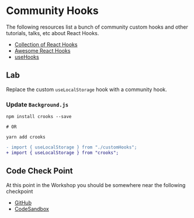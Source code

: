 # Community Hooks

The following resources list a bunch of community custom hooks and other tutorials, talks, etc about React Hooks.

- [Collection of React Hooks](https://nikgraf.github.io/react-hooks/)
- [Awesome React Hooks](https://github.com/glauberfc/awesome-react-hooks)
- [useHooks](https://usehooks.com/)

## Lab

Replace the custom `useLocalStorage` hook with a community hook.

### Update `Background.js`

```shell
npm install crooks --save

# OR

yarn add crooks
```

```diff
- import { useLocalStorage } from "./customHooks";
+ import { useLocalStorage } from "crooks";
```

## Code Check Point

At this point in the Workshop you should be somewhere near the following checkpoint

- [GitHub](https://github.com/elijahmanor/react-fun/tree/master/packages/05-community-hook)
- [CodeSandbox](https://codesandbox.io/s/github/elijahmanor/react-fun/tree/master/packages/05-community-hook)
